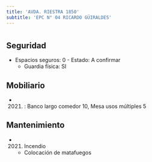 ```yaml
---
title: 'AVDA. RIESTRA 1850'
subtitle: 'EPC N° 04 RICARDO GÜIRALDES'
---
```


#


## Seguridad

*  Espacios seguros: 0 - Estado: A confirmar 
    + Guardia física: SI





## Mobiliario

*  (2021) : Banco largo comedor 10, Mesa usos múltiples 5 





## Mantenimiento

*  (2021) Incendio 
    + Colocación de matafuegos



